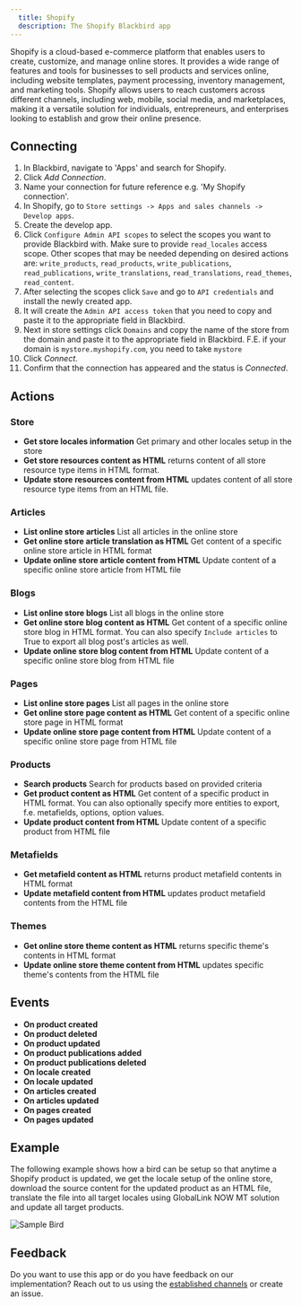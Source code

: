 ```yaml
---
  title: Shopify
  description: The Shopify Blackbird app
---
```


<LinkCard title="View on Github" target="_blank" href="https://github.com/bb-io/Shopify" icon="github" />

Shopify is a cloud-based e-commerce platform that enables users to create, customize, and manage online stores. It provides a wide range of features and tools for businesses to sell products and services online, including website templates, payment processing, inventory management, and marketing tools. Shopify allows users to reach customers across different channels, including web, mobile, social media, and marketplaces, making it a versatile solution for individuals, entrepreneurs, and enterprises looking to establish and grow their online presence.

## Connecting

1. In Blackbird, navigate to 'Apps' and search for Shopify.
2. Click _Add Connection_.
3. Name your connection for future reference e.g. 'My Shopify connection'.
4. In Shopify, go to `Store settings -> Apps and sales channels -> Develop apps`.
5. Create the develop app.
6. Click `Configure Admin API scopes` to select the scopes you want to provide Blackbird with. Make sure to provide `read_locales` access scope. Other scopes that may be needed depending on desired actions are: `write_products`, `read_products`, `write_publications`, `read_publications`, `write_translations`, `read_translations`, `read_themes`, `read_content`.
7. After selecting the scopes click `Save` and go to `API credentials` and install the newly created app.
8. It will create the `Admin API access token` that you need to copy and paste it to the appropriate field in Blackbird.
9. Next in store settings click `Domains` and copy the name of the store from the domain and paste it to the appropriate field in Blackbird. F.E. if your domain is `mystore.myshopify.com`, you need to take `mystore`
10. Click _Connect_.
11. Confirm that the connection has appeared and the status is _Connected_. 

## Actions

### Store
- **Get store locales information** Get primary and other locales setup in the store
- **Get store resources content as HTML** returns content of all store resource type items in HTML format.
- **Update store resources content from HTML** updates content of all store resource type items from an HTML file.

### Articles

- **List online store articles** List all articles in the online store
- **Get online store article translation as HTML** Get content of a specific online store article in HTML format
- **Update online store article content from HTML** Update content of a specific online store article from HTML file

### Blogs

- **List online store blogs** List all blogs in the online store
- **Get online store blog content as HTML** Get content of a specific online store blog in HTML format. You can also specify `Include articles` to True to export all blog post's articles as well.
- **Update online store blog content from HTML** Update content of a specific online store blog from HTML file

### Pages

- **List online store pages** List all pages in the online store
- **Get online store page content as HTML** Get content of a specific online store page in HTML format
- **Update online store page content from HTML** Update content of a specific online store page from HTML file

### Products

- **Search products** Search for products based on provided criteria
- **Get product content as HTML** Get content of a specific product in HTML format. You can also optionally specify more entities to export, f.e. metafields, options, option values.
- **Update product content from HTML** Update content of a specific product from HTML file

### Metafields

- **Get metafield content as HTML** returns product metafield contents in HTML format
- **Update metafield content from HTML** updates product metafield contents from the HTML file

### Themes

- **Get online store theme content as HTML** returns specific theme's contents in HTML format
- **Update online store theme content from HTML** updates specific theme's contents from the HTML file

## Events

- **On product created**
- **On product deleted**
- **On product updated**
- **On product publications added**
- **On product publications deleted**
- **On locale created**
- **On locale updated**
- **On articles created**
- **On articles updated**
- **On pages created**
- **On pages updated**

## Example

The following example shows how a bird can be setup so that anytime a Shopify product is updated, we get the locale setup of the online store, download the source content for the updated product as an HTML file, translate the file into all target locales using GlobalLink NOW MT solution and update all target products.

![Sample Bird](https://raw.githubusercontent.com/bb-io/Shopify/main/image/README/ShopifySampleBird.png)

## Feedback

Do you want to use this app or do you have feedback on our implementation? Reach out to us using the [established channels](https://www.blackbird.io/) or create an issue.

